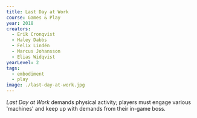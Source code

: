 ---
title: Last Day at Work
course: Games & Play
year: 2018
creators:
  - Erik Cronqvist
  - Haley Dabbs
  - Felix Lindén
  - Marcus Johansson
  - Elias Widqvist
yearLevel: 2
tags:
  - embodiment
  - play
image: ./last-day-at-work.jpg
---

_Last Day at Work_ demands physical activity; players must engage various 'machines' and keep up with demands from their in-game boss.

<MauVideo id="0_tchr1za7" />
